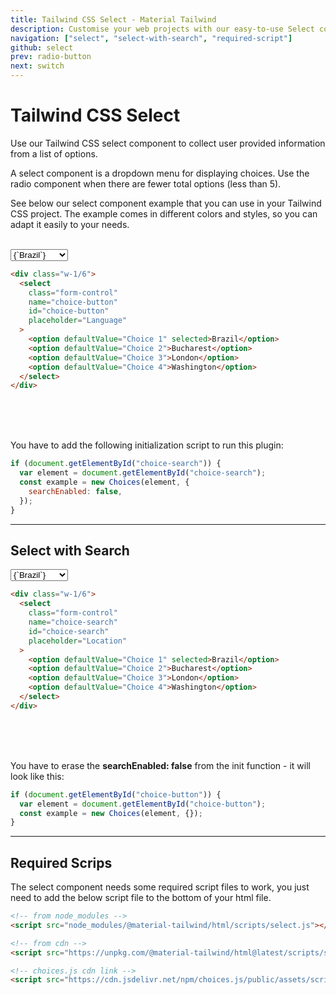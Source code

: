 ```yaml
---
title: Tailwind CSS Select - Material Tailwind
description: Customise your web projects with our easy-to-use Select component for Tailwind CSS using Material Design guidelines.
navigation: ["select", "select-with-search", "required-script"]
github: select
prev: radio-button
next: switch
---
```


# Tailwind CSS Select

Use our Tailwind CSS select component to collect user provided information from a list of options.

A select component is a dropdown menu for displaying choices. Use the radio component when there are fewer total options (less than 5).

See below our select component example that you can use in your Tailwind CSS project. The example comes in different colors and styles, so you can adapt it easily to your needs.

<br />
<ComponentDemo id="select">
  <div className="w-1/3">
    <select
      className="form-control"
      name="choice-button"
      id="choice-button"
      placeholder="Language"
    >
      <option defaultValue="Choice 1" selected>
        {`Brazil`}
      </option>
      <option defaultValue="Choice 2">Bucharest</option>
      <option defaultValue="Choice 3">London</option>
      <option defaultValue="Choice 4">Washington</option>
    </select>
  </div>
</ComponentDemo>

```html
<div class="w-1/6">
  <select
    class="form-control"
    name="choice-button"
    id="choice-button"
    placeholder="Language"
  >
    <option defaultValue="Choice 1" selected>Brazil</option>
    <option defaultValue="Choice 2">Bucharest</option>
    <option defaultValue="Choice 3">London</option>
    <option defaultValue="Choice 4">Washington</option>
  </select>
</div>
```

<br />
<br />
<br />

You have to add the following initialization script to run this plugin:

```js
if (document.getElementById("choice-search")) {
  var element = document.getElementById("choice-search");
  const example = new Choices(element, {
    searchEnabled: false,
  });
}
```

---

## Select with Search

<ComponentDemo id="select with search">
  <div className="w-1/3">
    <select
      className="form-control"
      name="choice-search"
      id="choice-search"
      placeholder="Location"
    >
      <option defaultValue="Choice 1" selected>
        {`Brazil`}
      </option>
      <option defaultValue="Choice 2">Bucharest</option>
      <option defaultValue="Choice 3">London</option>
      <option defaultValue="Choice 4">Washington</option>
    </select>
  </div>
</ComponentDemo>

```html
<div class="w-1/6">
  <select
    class="form-control"
    name="choice-search"
    id="choice-search"
    placeholder="Location"
  >
    <option defaultValue="Choice 1" selected>Brazil</option>
    <option defaultValue="Choice 2">Bucharest</option>
    <option defaultValue="Choice 3">London</option>
    <option defaultValue="Choice 4">Washington</option>
  </select>
</div>
```

<br />
<br />
<br />

You have to erase the **searchEnabled: false** from the init function - it will look like this:

```js
if (document.getElementById("choice-button")) {
  var element = document.getElementById("choice-button");
  const example = new Choices(element, {});
}
```

---

## Required Scrips

<span id="required-script" className="scroll-mt-56" />

The select component needs some required script files to work, you just need to add the below script file to the bottom of your html file.

```html
<!-- from node_modules -->
<script src="node_modules/@material-tailwind/html/scripts/select.js"></script>

<!-- from cdn -->
<script src="https://unpkg.com/@material-tailwind/html@latest/scripts/select.js"></script>

<!-- choices.js cdn link -->
<script src="https://cdn.jsdelivr.net/npm/choices.js/public/assets/scripts/choices.min.js"></script>
```
